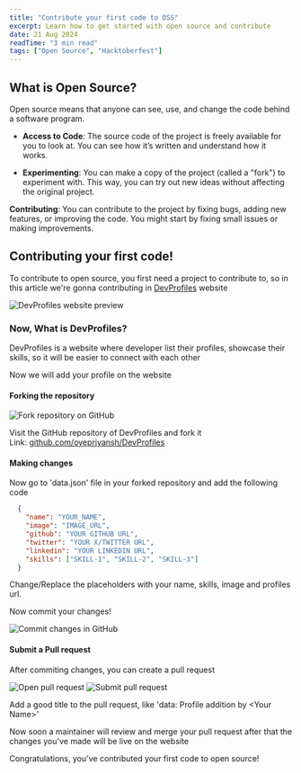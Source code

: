 ```yaml
---
title: "Contribute your first code to OSS"
excerpt: Learn how to get started with open source and contribute
date: 21 Aug 2024
readTime: "3 min read"
tags: ["Open Source", "Hacktoberfest"]
---
```


## What is Open Source?

Open source means that anyone can see, use, and change the code behind a software program.

* **Access to Code**: The source code of the project is freely available for you to look at. You can see how it’s written and understand how it works.
    
* **Experimenting**: You can make a copy of the project (called a "fork") to experiment with. This way, you can try out new ideas without affecting the original project.
    

**Contributing**: You can contribute to the project by fixing bugs, adding new features, or improving the code. You might start by fixing small issues or making improvements.

## Contributing your first code!

To contribute to open source, you first need a project to contribute to, so in this article we're gonna contributing in <a href="https://devprofiles.is-an.app" target="_blank">DevProfiles</a> website

<img src="https://raw.githubusercontent.com/oyepriyansh/blog/refs/heads/main/public/images/devprofiles-preview.png" alt="DevProfiles website preview" />

### Now, What is DevProfiles?

DevProfiles is a website where developer list their profiles, showcase their skills, so it will be easier to connect with each other

Now we will add your profile on the website

#### Forking the repository

<img src="https://raw.githubusercontent.com/oyepriyansh/blog/refs/heads/main/public/images/devprofiles-fork.jpeg" alt="Fork repository on GitHub" />

Visit the GitHub repository of DevProfiles and fork it  
Link: <a target="_blank" href="https://github.com/oyepriyansh/DevProfiles">github.com/oyepriyansh/DevProfiles</a>

#### Making changes

Now go to 'data.json' file in your forked repository and add the following code

```json
  {
    "name": "YOUR_NAME",
    "image": "IMAGE_URL",
    "github": "YOUR GITHUB URL",
    "twitter": "YOUR X/TWITTER URL",
    "linkedin": "YOUR LINKEDIN URL",
    "skills": ["SKILL-1", "SKILL-2", "SKILL-3"]
  }
```

Change/Replace the placeholders with your name, skills, image and profiles url.

Now commit your changes!

<img src="https://raw.githubusercontent.com/oyepriyansh/blog/refs/heads/main/public/images/devprofiles-commit.png" alt="Commit changes in GitHub" />

#### Submit a Pull request

After commiting changes, you can create a pull request

<img src="https://raw.githubusercontent.com/oyepriyansh/blog/refs/heads/main/public/images/devprofiles-open-pr.png" alt="Open pull request" />

<img src="https://raw.githubusercontent.com/oyepriyansh/blog/refs/heads/main/public/images/devprofiles-submit-pr.png" alt="Submit pull request" />

Add a good title to the pull request, like 'data: Profile addition by &lt;Your Name&gt;'

Now soon a maintainer will review and merge your pull request after that the changes you've made will be live on the website

Congratulations, you've contributed your first code to open source!